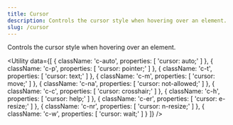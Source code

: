 ```yaml
---
title: Cursor
description: Controls the cursor style when hovering over an element.
slug: /cursor
---
```




Controls the cursor style when hovering over an element.

<Utility
  data={[
    {
        className: 'c-auto',
        properties: [
            'cursor: auto;'
        ]
    },
    {
        className: 'c-p',
        properties: [
            'cursor: pointer;'
        ]
    },
    {
        className: 'c-t',
        properties: [
            'cursor: text;'
        ]
    },
    {
        className: 'c-m',
        properties: [
            'cursor: move;'
        ]
    },
    {
        className: 'c-na',
        properties: [
            'cursor: not-allowed;'
        ]
    },
    {
        className: 'c-c',
        properties: [
            'cursor: crosshair;'
        ]
    },
    {
        className: 'c-h',
        properties: [
            'cursor: help;'
        ]
    },
    {
        className: 'c-er',
        properties: [
            'cursor: e-resize;'
        ]
    },
    {
        className: 'c-nr',
        properties: [
            'cursor: n-resize;'
        ]
    },
    {
        className: 'c-w',
        properties: [
            'cursor: wait;'
        ]
    }
  ]}
/>